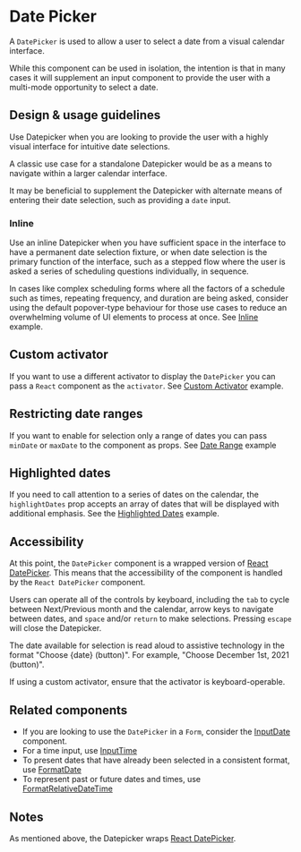 
<Meta title="Components/Selections/DatePicker/Docs" />

# Date Picker

A `DatePicker` is used to allow a user to select a date from a visual calendar
interface.

While this component can be used in isolation, the intention is that in many
cases it will supplement an input component to provide the user with a
multi-mode opportunity to select a date.

## Design & usage guidelines

Use Datepicker when you are looking to provide the user with a highly visual
interface for intuitive date selections.

A classic use case for a standalone Datepicker would be as a means to navigate
within a larger calendar interface.

It may be beneficial to supplement the Datepicker with alternate means of
entering their date selection, such as providing a `date` input.

### Inline

Use an inline Datepicker when you have sufficient space in the interface to have
a permanent date selection fixture, or when date selection is the primary
function of the interface, such as a stepped flow where the user is asked a
series of scheduling questions individually, in sequence.

In cases like complex scheduling forms where all the factors of a schedule such
as times, repeating frequency, and duration are being asked, consider using the
default popover-type behaviour for those use cases to reduce an overwhelming
volume of UI elements to process at once. See
[Inline](../?path=/story/components-selections-datepicker-web--inline) example.

## Custom activator

If you want to use a different activator to display the `DatePicker` you can
pass a `React` component as the `activator`. See
[Custom Activator](../?path=/story/components-selections-datepicker-web--custom-activator)
example.

## Restricting date ranges

If you want to enable for selection only a range of dates you can pass `minDate`
or `maxDate` to the component as props. See
[Date Range](../?path=/story/components-selections-datepicker-web--min-date-max-date)
example

## Highlighted dates

If you need to call attention to a series of dates on the calendar, the
`highlightDates` prop accepts an array of dates that will be displayed with
additional emphasis. See the
[Highlighted Dates](?path=/story/components-selections-datepicker-web--restricted-date-range)
example.

## Accessibility

At this point, the `DatePicker` component is a wrapped version of
[React DatePicker](https://reactdatepicker.com/). This means that the
accessibility of the component is handled by the `React DatePicker` component.

Users can operate all of the controls by keyboard, including the `tab` to cycle
between Next/Previous month and the calendar, arrow keys to navigate between
dates, and `space` and/or `return` to make selections. Pressing `escape` will
close the Datepicker.

The date available for selection is read aloud to assistive technology in the
format "Choose {date} (button)". For example, "Choose December 1st, 2021
(button)".

If using a custom activator, ensure that the activator is keyboard-operable.

## Related components

- If you are looking to use the `DatePicker` in a `Form`, consider the
  [InputDate](../?path=/docs/components-forms-and-inputs-inputdate-docs--page)
  component.
- For a time input, use
  [InputTime](../?path=/docs/components-forms-and-inputs-inputtime-docs--page)
- To present dates that have already been selected in a consistent format, use
  [FormatDate](../?path=/docs/components-utilities-formatdate--format-date)
- To represent past or future dates and times, use
  [FormatRelativeDateTime](../?path=/docs/components-utilities-formatrelativedatetime--format-relative-date-time)

## Notes

As mentioned above, the Datepicker wraps
[React DatePicker](https://reactdatepicker.com/).

